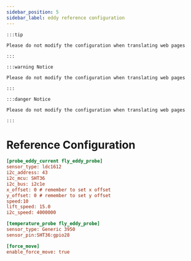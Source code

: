 ```yaml
---
sidebar_position: 5
sidebar_label: eddy reference configuration
---
```


    :::tip

    Please do not modify the configuration when translating web pages

    :::

    :::warning Notice

    Please do not modify the configuration when translating web pages

    :::

    :::danger Notice

    Please do not modify the configuration when translating web pages

    :::

# Reference Configuration

```cfg
[probe_eddy_current fly_eddy_probe]
sensor_type: ldc1612
i2c_address: 43
i2c_mcu: SHT36
i2c_bus: i2c1e
x_offset: 0 # remember to set x offset
y_offset: 0 # remember to set y offset 
speed:10
lift_speed: 15.0
i2c_speed: 4000000

[temperature_probe fly_eddy_probe]
sensor_type: Generic 3950
sensor_pin:SHT36:gpio28

[force_move]
enable_force_move: true
```
